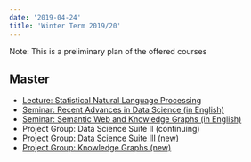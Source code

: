 ```yaml
---
date: '2019-04-24'
title: 'Winter Term 2019/20'
---
```


Note: This is a preliminary plan of the offered courses

## Master

- [Lecture: Statistical Natural Language Processing](https://dice-research.org/teaching/2019-winter/lecture-statistical-natural-language-processing/)
- [Seminar: Recent Advances in Data Science (in English)](https://dice-research.org/teaching/2019-winter/seminar-recent-advances-in-data-science/)
- [Seminar: Semantic Web and Knowledge Graphs (in English)](https://dice-research.org/teaching/2019-winter/seminar-semantic-web-and-knowledge-graphs/)
- Project Group: Data Science Suite II (continuing)
- [Project Group: Data Science Suite III (new)](https://dice-research.org/teaching/2019-winter/project-group-data-science-suite-iii/)
- [Project Group: Knowledge Graphs (new)](https://dice-research.org/teaching/2019-winter/project-group-knowledge-graphs/)
